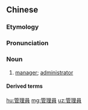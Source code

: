 {{also|管理员}}
==Chinese==
{{zh-forms|s=管理员|type=21}}

===Etymology===
{{rfe|lang=zh}}
{{wikipedia|lang=zh}}

===Pronunciation===
{{zh-pron
|m=guǎnlǐyuán
|c=gun2 lei5 jyun4
|h=pfs=kón-lî-yèn
|mn=koán-lí-oân
|cat=n
}}

===Noun===
{{zh-noun}}

# [[manager]]; [[administrator]]

====Derived terms====
{{zh-der|圖書管理員}}

[[hu:管理員]]
[[mg:管理員]]
[[uz:管理員]]